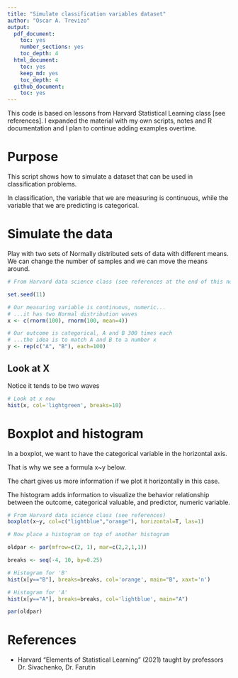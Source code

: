 ```yaml
---
title: "Simulate classification variables dataset"
author: "Oscar A. Trevizo"
output:
  pdf_document:
    toc: yes
    number_sections: yes
    toc_depth: 4
  html_document:
    toc: yes
    keep_md: yes
    toc_depth: 4
  github_document:
    toc: yes
---
```


This code is based on lessons from Harvard Statistical Learning class [see references]. I expanded the material with my own scripts, notes and R documentation and I plan to continue adding examples overtime.

# Purpose

This script shows how to simulate a dataset that can be used in classification problems.

In classification, the variable that we are measuring is continuous, 
while the variable that we are predicting is categorical.

# Simulate the data

Play with two sets of Normally distributed sets of data with different means.
We can change the number of samples and we can move the means around.

```r
# From Harvard data science class (see references at the end of this notebook)

set.seed(11)

# Our measuring variable is continuous, numeric...
# ...it has two Normal distribution waves
x <- c(rnorm(100), rnorm(100, mean=4))

# Our outcome is categorical, A and B 300 times each
# ...the idea is to match A and B to a number x
y <- rep(c("A", "B"), each=100)

```

## Look at X

Notice it tends to be two waves

```r
# Look at x now
hist(x, col='lightgreen', breaks=10)

```

# Boxplot and histogram

In a boxplot, we want to have the categorical variable in the horizontal axis. 

That is why we see a formula x~y below.

The chart gives us more information if we plot it horizontally in this case.

The histogram adds information to visualize the behavior relationship 
between the outcome, categorical valuable, and predictor, numeric variable.


```r
# From Harvard data science class (see references)
boxplot(x~y, col=c("lightblue","orange"), horizontal=T, las=1)

# Now place a histogram on top of another histogram

oldpar <- par(mfrow=c(2, 1), mar=c(2,2,1,1))

breaks <- seq(-4, 10, by=0.25)

# Histogram for 'B'
hist(x[y=="B"], breaks=breaks, col='orange', main="B", xaxt='n')

# Histogram for 'A'
hist(x[y=="A"], breaks=breaks, col='lightblue', main="A")

par(oldpar)
```

# References

* Harvard "Elements of Statistical Learning" (2021) taught by professors Dr. Sivachenko, Dr. Farutin
